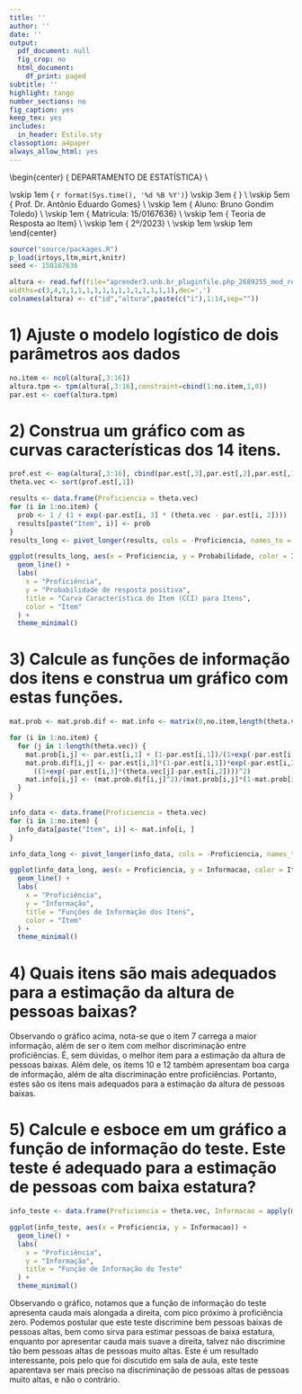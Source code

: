 ```yaml
---
title: ''
author: ''
date: ''
output:
  pdf_document: null
  fig_crop: no
  html_document:
    df_print: paged
subtitle: ''
highlight: tango
number_sections: no
fig_caption: yes
keep_tex: yes
includes:
  in_header: Estilo.sty
classoption: a4paper
always_allow_html: yes
---
```

  
  
\begin{center}
{\Large
  DEPARTAMENTO DE ESTATÍSTICA} \\
\vspace{0.5cm}
\begin{figure}[!t]
\centering
\includegraphics[width=9cm, keepaspectratio]{logo-UnB.eps}
\end{figure}
\vskip 1em
{\large
  `r format(Sys.time(), '%d %B %Y')`}
\vskip 3em
{\LARGE
  \textbf{Lista 3}} \\
\vskip 5em
{\Large
  Prof. Dr. Antônio Eduardo Gomes} \\
\vskip 1em
{\Large
  Aluno: Bruno Gondim Toledo} \\
\vskip 1em
{\Large
  Matrícula: 15/0167636} \\
\vskip 1em
{\Large
  Teoria de Resposta ao Item} \\
\vskip 1em
{\Large
  2º/2023} \\
\vskip 1em
\vskip 1em
\end{center}

\newpage

```r

source("source/packages.R")
p_load(irtoys,ltm,mirt,knitr)
seed <- 150167636

altura <- read.fwf(file="aprender3.unb.br_pluginfile.php_2689255_mod_resource_content_1_altura211.txt",
widths=c(3,4,1,1,1,1,1,1,1,1,1,1,1,1,1,1),dec=',')
colnames(altura) <- c("id","altura",paste(c("i"),1:14,sep=""))

```

# 1) Ajuste o modelo logístico de dois parâmetros aos dados

```r

no.item <- ncol(altura[,3:16])
altura.tpm <- tpm(altura[,3:16],constraint=cbind(1:no.item,1,0))
par.est <- coef(altura.tpm)

```

# 2) Construa um gráfico com as curvas características dos 14 itens.

```r

prof.est <- eap(altura[,3:16], cbind(par.est[,3],par.est[,2],par.est[,1]), qu=normal.qu())
theta.vec <- sort(prof.est[,1])

results <- data.frame(Proficiencia = theta.vec)
for (i in 1:no.item) {
  prob <- 1 / (1 + exp(-par.est[i, 3] * (theta.vec - par.est[i, 2])))
  results[paste("Item", i)] <- prob
}
results_long <- pivot_longer(results, cols = -Proficiencia, names_to = "Item", values_to = "Probabilidade")

ggplot(results_long, aes(x = Proficiencia, y = Probabilidade, color = Item)) +
  geom_line() +
  labs(
    x = "Proficiência",
    y = "Probabilidade de resposta positiva",
    title = "Curva Característica do Item (CCI) para Itens",
    color = "Item"
  ) +
  theme_minimal()

```

# 3) Calcule as funções de informação dos itens e construa um gráfico com estas funções.

```r

mat.prob <- mat.prob.dif <- mat.info <- matrix(0,no.item,length(theta.vec))

for (i in 1:no.item) {
  for (j in 1:length(theta.vec)) {
    mat.prob[i,j] <- par.est[i,1] + (1-par.est[i,1])/(1+exp(-par.est[i,3]*(theta.vec[j]-par.est[i,2])))
    mat.prob.dif[i,j] <- par.est[i,3]*(1-par.est[i,1])*exp(-par.est[i,3]*(theta.vec[j]-par.est[i,2]))/
      ((1+exp(-par.est[i,3]*(theta.vec[j]-par.est[i,2])))^2)
    mat.info[i,j] <- (mat.prob.dif[i,j]^2)/(mat.prob[i,j]*(1-mat.prob[i,j]))
  }
}

info_data <- data.frame(Proficiencia = theta.vec)
for (i in 1:no.item) {
  info_data[paste("Item", i)] <- mat.info[i, ]
}

info_data_long <- pivot_longer(info_data, cols = -Proficiencia, names_to = "Item", values_to = "Informacao")

ggplot(info_data_long, aes(x = Proficiencia, y = Informacao, color = Item)) +
  geom_line() +
  labs(
    x = "Proficiência",
    y = "Informação",
    title = "Funções de Informação dos Itens",
    color = "Item"
  ) +
  theme_minimal()

```

# 4) Quais itens são mais adequados para a estimação da altura de pessoas baixas?

Observando o gráfico acima, nota-se que o item 7 carrega a maior informação, além de ser o item com melhor discriminação entre proficiências. É, sem dúvidas, o melhor item para a estimação da altura de pessoas baixas. Além dele, os items 10 e 12 também apresentam boa carga de informação, além de alta discriminação entre proficiências. Portanto, estes são os itens mais adequados para a estimação da altura de pessoas baixas.

# 5) Calcule e esboce em um gráfico a função de informação do teste. Este teste é adequado para a estimação de pessoas com baixa estatura?

```r

info_teste <- data.frame(Proficiencia = theta.vec, Informacao = apply(mat.info, 2, sum))

ggplot(info_teste, aes(x = Proficiencia, y = Informacao)) +
  geom_line() +
  labs(
    x = "Proficiência",
    y = "Informação",
    title = "Função de Informação do Teste"
  ) +
  theme_minimal()

```

Observando o gráfico, notamos que a função de informação do teste apresenta cauda mais alongada a direita, com pico próximo à proficiência zero. Podemos postular que este teste discrimine bem pessoas baixas de pessoas altas, bem como sirva para estimar pessoas de baixa estatura, enquanto por apresentar cauda mais suave a direita, talvez não discrimine tão bem pessoas altas de pessoas muito altas. Este é um resultado interessante, pois pelo que foi discutido em sala de aula, este teste aparentava ser mais preciso na discriminação de pessoas altas de pessoas muito altas, e não o contrário.

